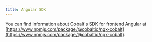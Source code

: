 ```yaml
---
title: Angular SDK
---
```


You can find information about Cobalt's SDK for frontend Angular at [https://www.npmjs.com/package/@cobaltio/ngx-cobalt](https://www.npmjs.com/package/@cobaltio/ngx-cobalt).